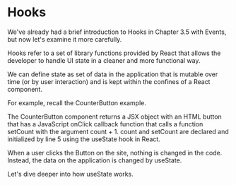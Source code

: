 
# Hooks

We've already had a brief introduction to Hooks in Chapter 3.5 with Events, but now let's examine it more carefully. 

Hooks refer to a set of library functions provided by React that allows the developer to handle UI state in a cleaner and more functional way. 

We can define state as set of data in the application that is mutable over time (or by user interaction) and is kept within the confines of a React component. 

For example, recall the CounterButton example. 

<Example code={nativeEvent} />

The CounterButton component returns a JSX object with an HTML button that has a JavaScript onClick callback function that calls a function setCount with the argument count + 1. count and setCount are declared and initialized by line 5 using the useState hook in React. 

When a user clicks the Button on the site, nothing is changed in the code. Instead, the data on the application is changed by useState.

Let's dive deeper into how useState works. 